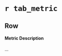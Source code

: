 `r tab_metric`
==========================

Row
-----------------------------------------------------------------------

#### Metric Description

...